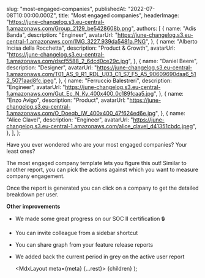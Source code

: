 
  slug: "most-engaged-companies",
  publishedAt: "2022-07-08T10:00:00.000Z",
  title: "Most engaged companies",
  headerImage:
    "https://june-changelog.s3.eu-central-1.amazonaws.com/Group_2129_be5428608b.png",
  authors: [
    {
      name: "Adis Banda",
      description: "Engineer",
      avatarUrl:
        "https://june-changelog.s3.eu-central-1.amazonaws.com/IMG_3227_939da5481a.PNG",
    },
    {
      name: "Alberto Incisa della Rocchetta",
      description: "Product & Growth",
      avatarUrl:
        "https://june-changelog.s3.eu-central-1.amazonaws.com/dscf5588_2_6dcd0ce29c.jpg",
    },
    {
      name: "Daniel Beere",
      description: "Designer",
      avatarUrl:
        "https://june-changelog.s3.eu-central-1.amazonaws.com/T01_AS_9_R1_RDL_U03_C1_S7_F5_A5_90609690daa6_512_5071aad8fc.jpeg",
    },
    {
      name: "Ferruccio Balestreri",
      description: "Engineer",
      avatarUrl:
        "https://june-changelog.s3.eu-central-1.amazonaws.com/Gut_Ec_N_Ky_400x400_0c189fcaa5.jpg",
    },
    {
      name: "Enzo Avigo",
      description: "Product",
      avatarUrl:
        "https://june-changelog.s3.eu-central-1.amazonaws.com/O_Doeqb_IW_400x400_47f624ed6e.jpg",
    },
    {
      name: "Alice Clavel",
      description: "Engineer",
      avatarUrl:
        "https://june-changelog.s3.eu-central-1.amazonaws.com/alice_clavel_d41351cbdc.jpeg",
    },
  ],
};

Have you ever wondered who are your most engaged companies? Your least ones?

The most engaged company template lets you figure this out! Similar to another report, you can pick the actions against which you want to measure company engagement.

Once the report is generated you can click on a company to get the detailed breakdown per user.

**Other improvements**

- We made some great progress on our SOC II certification 🔒
- You can invite colleague from a sidebar shortcut
- You can share graph from your feature release reports
- We added back the current period in grey on the active user report

  <MdxLayout meta={meta} {...rest}>
    {children}
  </MdxLayout>
);
